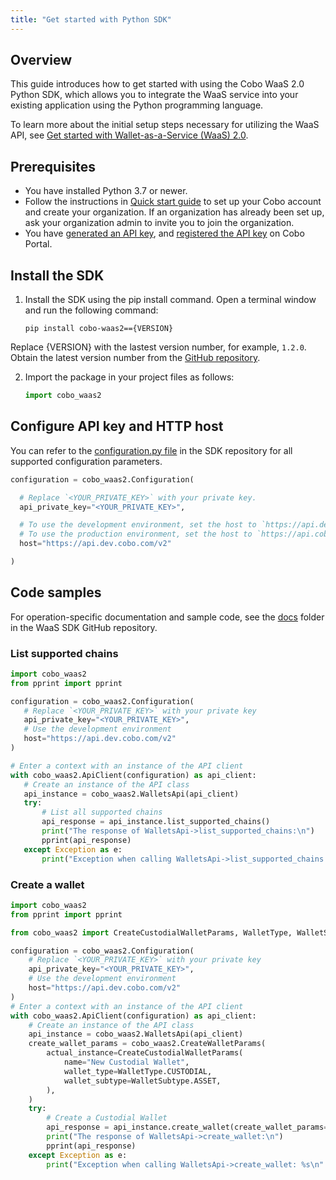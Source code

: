 ```yaml
---
title: "Get started with Python SDK"
---
```


## Overview

This guide introduces how to get started with using the Cobo WaaS 2.0 Python SDK, which allows you to integrate the WaaS service into your existing application using the Python programming language.

To learn more about the initial setup steps necessary for utilizing the WaaS API, see [Get started with Wallet-as-a-Service (WaaS) 2.0](/v2/guides/get-started-with-waas).

## Prerequisites

- You have installed Python 3.7 or newer.
- Follow the instructions in [Quick start guide](https://manuals.cobo.com/en/portal/quick-start-guide) to set up your Cobo account and create your organization. If an organization has already been set up, ask your organization admin to invite you to join the organization.
- You have [generated an API key](/v2/guides/overview/cobo-auth#generate-an-api-key), and [registered the API key](https://manuals.cobo.com/en/portal/developer-console/create-api-key) on Cobo Portal.

## Install the SDK

1. Install the SDK using the pip install command.
   Open a terminal window and run the following command:

   ```shell
   pip install cobo-waas2=={VERSION}
   ```
  <Note>Replace \{VERSION\} with the lastest version number, for example, `1.2.0`. Obtain the latest version number from the <a href="https://github.com/CoboGlobal/cobo-waas2-python-sdk/tags">GitHub repository</a>.</Note>

2. Import the package in your project files as follows:

   ```python
   import cobo_waas2
   ```

## Configure API key and HTTP host

You can refer to the [configuration.py file](https://github.com/CoboGlobal/cobo-waas2-python-api/blob/master/cobo_waas2/configuration.py) in the SDK repository for all supported configuration parameters.

```python
configuration = cobo_waas2.Configuration(

  # Replace `<YOUR_PRIVATE_KEY>` with your private key.
  api_private_key="<YOUR_PRIVATE_KEY>",

  # To use the development environment, set the host to `https://api.dev.cobo.com/v2`.
  # To use the production environment, set the host to `https://api.cobo.com/v2`.
  host="https://api.dev.cobo.com/v2"

)
```

## Code samples

For operation-specific documentation and sample code, see the [docs](https://github.com/CoboGlobal/cobo-waas2-python-api/tree/master/docs) folder in the WaaS SDK GitHub repository. 

### List supported chains


```python
import cobo_waas2
from pprint import pprint

configuration = cobo_waas2.Configuration(
   # Replace `<YOUR_PRIVATE_KEY>` with your private key
   api_private_key="<YOUR_PRIVATE_KEY>",
   # Use the development environment
   host="https://api.dev.cobo.com/v2"
)

# Enter a context with an instance of the API client
with cobo_waas2.ApiClient(configuration) as api_client:
   # Create an instance of the API class
   api_instance = cobo_waas2.WalletsApi(api_client)
   try:
       # List all supported chains
       api_response = api_instance.list_supported_chains()
       print("The response of WalletsApi->list_supported_chains:\n")
       pprint(api_response)
   except Exception as e:
       print("Exception when calling WalletsApi->list_supported_chains: %s\n" % e)
```

### Create a wallet

```python
import cobo_waas2
from pprint import pprint

from cobo_waas2 import CreateCustodialWalletParams, WalletType, WalletSubtype

configuration = cobo_waas2.Configuration(
    # Replace `<YOUR_PRIVATE_KEY>` with your private key
    api_private_key="<YOUR_PRIVATE_KEY>",
    # Use the development environment
    host="https://api.dev.cobo.com/v2"
)
# Enter a context with an instance of the API client
with cobo_waas2.ApiClient(configuration) as api_client:
    # Create an instance of the API class
    api_instance = cobo_waas2.WalletsApi(api_client)
    create_wallet_params = cobo_waas2.CreateWalletParams(
        actual_instance=CreateCustodialWalletParams(
            name="New Custodial Wallet",
            wallet_type=WalletType.CUSTODIAL,
            wallet_subtype=WalletSubtype.ASSET,
        ),
    )
    try:
        # Create a Custodial Wallet
        api_response = api_instance.create_wallet(create_wallet_params=create_wallet_params)
        print("The response of WalletsApi->create_wallet:\n")
        pprint(api_response)
    except Exception as e:
        print("Exception when calling WalletsApi->create_wallet: %s\n" % e)
```